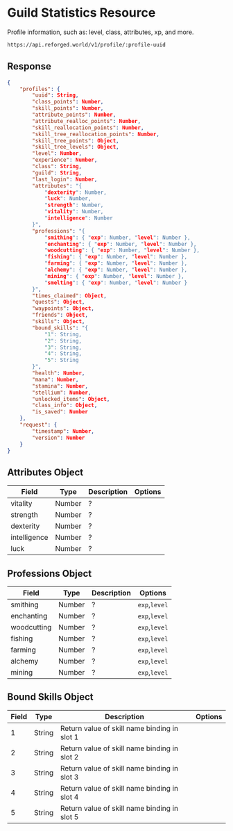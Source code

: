 # Guild Statistics Resource

Profile information, such as: level, class, attributes, xp, and more.

```sh
https://api.reforged.world/v1/profile/:profile-uuid
```

## Response

```json
{
    "profiles": {
        "uuid": String,
        "class_points": Number,
        "skill_points": Number,
        "attribute_points": Number,
        "attribute_realloc_points": Number,
        "skill_reallocation_points": Number,
        "skill_tree_reallocation_points": Number,
        "skill_tree_points": Object,
        "skill_tree_levels": Object,
        "level": Number,
        "experience": Number,
        "class": String,
        "guild": String,
        "last_login": Number,
        "attributes": "{
            "dexterity": Number,
            "luck": Number,
            "strength": Number,
            "vitality": Number,
            "intelligence": Number
        }",
        "professions": "{
            "smithing": { "exp": Number, "level": Number },
            "enchanting": { "exp": Number, "level": Number },
            "woodcutting": { "exp": Number, "level": Number },
            "fishing": { "exp": Number, "level": Number },
            "farming": { "exp": Number, "level": Number },
            "alchemy": { "exp": Number, "level": Number },
            "mining": { "exp": Number, "level": Number },
            "smelting": { "exp": Number, "level": Number }
        }",
        "times_claimed": Object,
        "quests": Object,
        "waypoints": Object,
        "friends": Object,
        "skills": Object,
        "bound_skills": "{
            "1": String,
            "2": String,
            "3": String,
            "4": String,
            "5": String
        }",
        "health": Number,
        "mana": Number,
        "stamina": Number,
        "stellium": Number,
        "unlocked_items": Object,
        "class_info": Object,
        "is_saved": Number
    },
    "request": {
        "timestamp": Number,
        "version": Number
    }
}
```

## Attributes Object

| Field        | Type   | Description | Options |
| ------------ | ------ | ----------- | ------- |
| vitality     | Number | ?           |         |
| strength     | Number | ?           |         |
| dexterity    | Number | ?           |         |
| intelligence | Number | ?           |         |
| luck         | Number | ?           |         |

## Professions Object

| Field       | Type   | Description | Options       |
| ----------- | ------ | ----------- | ------------- |
| smithing    | Number | ?           | `exp`,`level` |
| enchanting  | Number | ?           | `exp`,`level` |
| woodcutting | Number | ?           | `exp`,`level` |
| fishing     | Number | ?           | `exp`,`level` |
| farming     | Number | ?           | `exp`,`level` |
| alchemy     | Number | ?           | `exp`,`level` |
| mining      | Number | ?           | `exp`,`level` |

## Bound Skills Object

| Field | Type   | Description                                  | Options |
| ----- | ------ | -------------------------------------------- | ------- |
| 1     | String | Return value of skill name binding in slot 1 |         |
| 2     | String | Return value of skill name binding in slot 2 |         |
| 3     | String | Return value of skill name binding in slot 3 |         |
| 4     | String | Return value of skill name binding in slot 4 |         |
| 5     | String | Return value of skill name binding in slot 5 |         |
